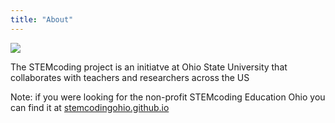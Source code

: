 ```yaml
---
title: "About"
---
```


![](img/STEMcoding_icon.png)

The STEMcoding project is an initiatve at Ohio State University that collaborates with teachers and researchers across the US

Note: if you were looking for the non-profit STEMcoding Education Ohio you can find it at [stemcodingohio.github.io](stemcodingohio.github.io)


